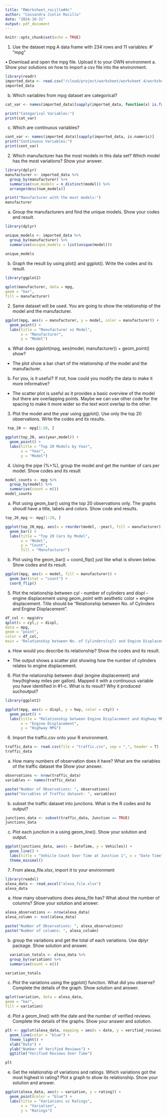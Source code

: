 ```yaml
---
title: "RWorksheet_rocillo#4c"
author: "Cassandra Jielin Rocillo"
date: "2024-10-31"
output: pdf_document
---
```


```r
knitr::opts_chunk$set(echo = TRUE)
```

1. Use the dataset mpg
A data frame with 234 rows and 11 variables:
#’ \describe{
#’ \item{manufacturer}{manufacturer name}
#’ \item{model}{model name}
#’ \item{displ}{engine displacement, in litres}
#’ \item{year}{year of manufacture}
#’ \item{cyl}{number of cylinders}
#’ \item{trans}{type of transmission}
#’ \item{drv}{the type of drive train, where f = front-wheel drive, r = rear wheel drive, 4 = 4wd}
#’ \item{cty}{city miles per gallon}
#’ \item{hwy}{highway miles per gallon}
#’ \item{fl}{fuel type}
#’ \item{class}{"type" of car}
#’ }
"mpg"

• Download and open the mpg file. Upload it to your OWN environment
a. Show your solutions on how to import a csv file into the environment.

```r
library(readr)
imported_data <- read.csv("/cloud/project/worksheet/worksheet 4/worksheet4c/mpg.csv")
imported_data
```

b. Which variables from mpg dataset are categorical?
```r
cat_var <- names(imported_data)[sapply(imported_data, function(x) is.factor(x) || is.character(x))]

print("Categorical Variables:")
print(cat_var)
```

c. Which are continuous variables?

```r
cont_var <- names(imported_data)[sapply(imported_data, is.numeric)]
print("Continuous Variables:")
print(cont_var)
```

2. Which manufacturer has the most models in this data set? Which model has the most variations?
Show your answer.

```r
library(dplyr)
manufacturer <- imported_data %>% 
  group_by(manufacturer) %>%
  summarise(num_models = n_distinct(model)) %>%
  arrange(desc(num_models))

print("Manufacturer with the most models:")
manufacturer
```

a. Group the manufacturers and find the unique models. Show your codes and result.

```r
library(dplyr)

unique_models <- imported_data %>%
  group_by(manufacturer) %>%
  summarise(unique_models = list(unique(model)))

unique_models
```

b. Graph the result by using plot() and ggplot(). Write the codes and its result.

```r
library(ggplot2)
  
qplot(manufacturer, data = mpg,
geom = "bar",
fill = manufacturer)
```


2. Same dataset will be used. You are going to show the relationship of the model and the manufacturer.

```r

ggplot(mpg, aes(x = manufacturer, y = model, color = manufacturer)) +
  geom_point() +
  labs(title = "Manufacturer vs Model",
       x = "Manufacturer",
       y = "Model") 
```

a. What does ggplot(mpg, aes(model, manufacturer)) + geom_point() show?
  - The plot show a bar chart of the relationship of the model and the manufacturer.

b. For you, is it useful? If not, how could you modify the data to make it more informative?

  - The scatter plot is useful as it provides a basic overview of the model but there are overlapping points. Maybe we can use other code for the spacing to make it more wider so the text wont overlap to the other.

3. Plot the model and the year using ggplot(). Use only the top 20 observations. Write the codes and its results.

```r
 top_20 <- mpg[1:20, ]  

ggplot(top_20, aes(year,model)) +
  geom_point() +
  labs(title = "Top 20 Models by Year",
       x = "Year",
       y = "Model")
```

4. Using the pipe (%>%), group the model and get the number of cars per model. Show codes and its result

```r
model_counts <- mpg %>%
  group_by(model) %>%
  summarise(count = n()) 
model_counts
```

a. Plot using geom_bar() using the top 20 observations only.
The graphs shoudl have a title, labels and colors.
Show code and results.

```r
top_20_mpg <- mpg[1:20, ]

ggplot(top_20_mpg, aes(x = reorder(model, -year), fill = manufacturer)) +
  geom_bar() +
  labs(title = "Top 20 Cars by Model",
       x = "Model",
       y = "Count",
       fill = "Manufacturer")
```

b. Plot using the geom_bar() + coord_flip() just like what is shown below. Show codes and its result.

```r
ggplot(mpg, aes(x = model, fill = manufacturer)) +
  geom_bar(stat = "count") +  
  coord_flip() 
```


5. Plot the relationship between cyl - number of cylinders and displ - engine displacement using geom_point with aesthetic color = engine displacement. Title should be “Relationship between No. of Cylinders and Engine Displacement”.

```r
df_col <- mpg$drv
qplot(x = cyl,y = displ,
data = mpg,
geom = "point",
color = df_col,
main = "Relationship between No. of Cylinders(cyl) and Engine Displacement(displ)")

```

a. How would you describe its relationship? Show the codes and its result.
  - The output shows a scatter plot showing how the number of cylinders relates to engine displacement. 

6. Plot the relationship between displ (engine displacement) and hwy(highway miles per gallon).
Mapped it with a continuous variable you have identified in #1-c.
What is its result? Why it produced suchoutput?


```r
library(ggplot2)

ggplot(mpg, aes(x = displ, y = hwy, color = cty)) +
  geom_point() +
  labs(title = "Relationship between Engine Displacement and Highway MPG", 
       x = "Engine Displacement", 
       y = "Highway MPG")
```


6. Import the traffic.csv onto your R environment.

```r
traffic_data <- read.csv(file = "traffic.csv", sep = ",", header = T)
traffic_data
```

a. How many numbers of observation does it have? What are the variables of the traffic dataset the Show
your answer.

```r
observations <- nrow(traffic_data)
variables <- names(traffic_data)

paste("Number of Observations: ", observations)
paste("Variables of Traffic dataset: ", variables)
```

b. subset the traffic dataset into junctions. What is the R codes and its output?

```r

junctions_data <- subset(traffic_data, Junction == TRUE)  
junctions_data

```

c. Plot each junction in a using geom_line(). Show your solution and output.

```r

ggplot(junctions_data, aes(x = DateTime, y = Vehicles)) +
  geom_line() +
  labs(title = "Vehicle Count Over Time at Junction 1", x = "Date Time", y = "Number of Vehicles") +
  theme_minimal()

```

7. From alexa_file.xlsx, import it to your environment

```r
library(readxl)
alexa_data <- read_excel("alexa_file.xlsx")
alexa_data
```
a. How many observations does alexa_file has? What about the number of columns? Show your solution and answer.

```r
alexa_observations <- nrow(alexa_data)
alexa_column <- ncol(alexa_data)

paste("Number of Observations: ", alexa_observations)
paste("Number of columns: ", alexa_column)
```

b. group the variations and get the total of each variations. Use dplyr package. Show solution and answer.

```r
  variation_totals <- alexa_data %>%
  group_by(variation) %>%
  summarise(Count = n())

variation_totals
```


c. Plot the variations using the ggplot() function. What did you observe? Complete the details of the graph. Show solution and answer.

```r
qplot(variation, data = alexa_data,
geom = "bar",
fill = variation)
```


d. Plot a geom_line() with the date and the number of verified reviews. Complete the details of the graphs. Show your answer and solution.

```r
plt <- ggplot(alexa_data, mapping = aes(x = date, y = verified_reviews)) +
  geom_line(color = "blue") +
  theme_light() +
  xlab("Date") +
  ylab("Number of Verified Reviews") +
  ggtitle("Verified Reviews Over Time")

plt
```


e. Get the relationship of variations and ratings. Which variations got the most highest in rating? Plot a graph to show its relationship. Show your solution and answer.

```r
ggplot(alexa_data, aes(x = variation, y = rating)) +
  geom_point(color = "blue") +
  labs(title = "Variations vs Ratings",
       x = "Variation",
       y = "Ratings") 

```




